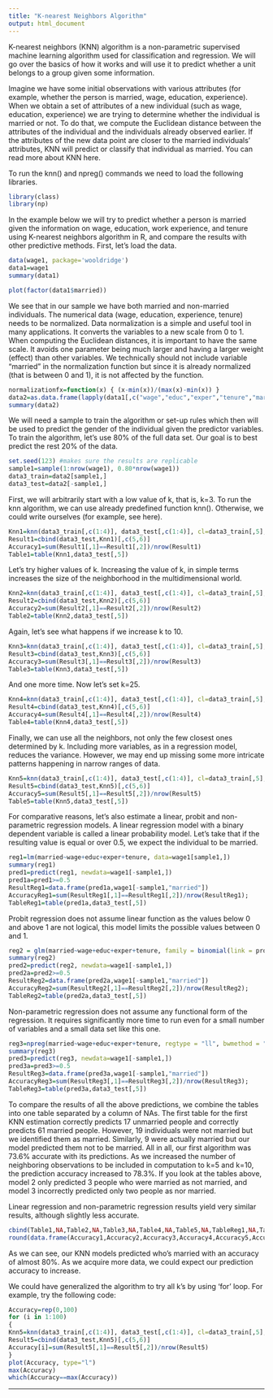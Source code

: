 ```yaml
---
title: "K-nearest Neighbors Algorithm"
output: html_document
---
```



K-nearest neighbors (KNN) algorithm is a non-parametric supervised machine learning algorithm used for classification and regression. We will go over the basics of how it works and will use it to predict whether a unit belongs to a group given some information.

Imagine we have some initial observations with various attributes (for example, whether the person is married, wage, education, experience). When we obtain a set of attributes of a new individual (such as wage,  education, experience) we are trying to determine whether the individual is married or not. To do that, we compute the Euclidean distance between the attributes of the individual and the individuals already observed earlier. If the attributes of the new data point are closer to the married individuals' attributes, KNN will predict or classify that individual as married. You can read more about KNN here.

To run the knn() and npreg() commands we need to load the following libraries.
```r
library(class)
library(np)
```

In the example below we will try to predict whether a person is married given the information on wage, education, work experience, and tenure using K-nearest neighbors algorithm in R, and compare the results with other predictive methods.
First, let's load the data.

```r
data(wage1, package='wooldridge')
data1=wage1
summary(data1)

plot(factor(data1$married))
```

We see that in our sample we have both married and non-married individuals. The numerical data (wage, education, experience, tenure) needs to be normalized. Data normalization is a simple and useful tool in many applications. It converts the variables to a new scale from 0 to 1. When computing the Euclidean distances, it is important to have the same scale. It avoids one parameter being much larger and having a larger weight (effect) than other variables. We technically should not include variable "married" in the normalization function but since it is already normalized (that is between 0 and 1), it is not affected by the function.


```r
normalizationfx=function(x) { (x-min(x))/(max(x)-min(x)) }
data2=as.data.frame(lapply(data1[,c("wage","educ","exper","tenure","married")], normalizationfx))
summary(data2)
```


We will need  a sample to train the algorithm or set-up rules which then will be used to predict the gender of the individual given the predictor variables. To train the algorithm, let's use 80% of the full data set. Our goal is to best predict the rest 20% of the data.


```r
set.seed(123) #makes sure the results are replicable
sample1=sample(1:nrow(wage1), 0.80*nrow(wage1))
data3_train=data2[sample1,]
data3_test=data2[-sample1,]
```


First, we will arbitrarily start with a low value of k, that is, k=3. To run the knn algorithm, we can use already predefined function knn(). Otherwise, we could write ourselves (for example, see here).


```r
Knn1=knn(data3_train[,c(1:4)], data3_test[,c(1:4)], cl=data3_train[,5], k=3)
Result1=cbind(data3_test,Knn1)[,c(5,6)]
Accuracy1=sum(Result1[,1]==Result1[,2])/nrow(Result1)
Table1=table(Knn1,data3_test[,5])
```


Let's try higher values of k. Increasing the value of k, in simple terms increases the size of the neighborhood in the multidimensional world.


```r
Knn2=knn(data3_train[,c(1:4)], data3_test[,c(1:4)], cl=data3_train[,5], k=5)
Result2=cbind(data3_test,Knn2)[,c(5,6)]
Accuracy2=sum(Result2[,1]==Result2[,2])/nrow(Result2)
Table2=table(Knn2,data3_test[,5])
```


Again, let's see what happens if we increase k to 10.


```r
Knn3=knn(data3_train[,c(1:4)], data3_test[,c(1:4)], cl=data3_train[,5], k=10)
Result3=cbind(data3_test,Knn3)[,c(5,6)]
Accuracy3=sum(Result3[,1]==Result3[,2])/nrow(Result3)
Table3=table(Knn3,data3_test[,5])
```


And one more time. Now let's set k=25.


```r
Knn4=knn(data3_train[,c(1:4)], data3_test[,c(1:4)], cl=data3_train[,5], k=25)
Result4=cbind(data3_test,Knn4)[,c(5,6)]
Accuracy4=sum(Result4[,1]==Result4[,2])/nrow(Result4)
Table4=table(Knn4,data3_test[,5])
```


Finally, we can use all the neighbors, not only the few closest ones determined by k. Including more variables, as in a regression model, reduces the variance. However, we may end up missing some more intricate patterns happening in narrow ranges of data.


```r
Knn5=knn(data3_train[,c(1:4)], data3_test[,c(1:4)], cl=data3_train[,5], use.all = TRUE)
Result5=cbind(data3_test,Knn5)[,c(5,6)]
Accuracy5=sum(Result5[,1]==Result5[,2])/nrow(Result5)
Table5=table(Knn5,data3_test[,5])
```


For comparative reasons, let's also estimate a linear, probit and non-parametric regression models. A linear regression model with a binary dependent variable is called a linear probability model. Let's take that if the resulting value is equal or over 0.5, we expect the individual to be married.


```r
reg1=lm(married~wage+educ+exper+tenure, data=wage1[sample1,])
summary(reg1)
pred1=predict(reg1, newdata=wage1[-sample1,])
pred1a=pred1>=0.5
ResultReg1=data.frame(pred1a,wage1[-sample1,"married"])
AccuracyReg1=sum(ResultReg1[,1]==ResultReg1[,2])/nrow(ResultReg1);
TableReg1=table(pred1a,data3_test[,5])
```


Probit regression does not assume linear function as the values below 0 and above 1 are not logical, this model limits the possible values between 0 and 1. 


```r
reg2 = glm(married~wage+educ+exper+tenure, family = binomial(link = probit), data = wage1[sample1,])
summary(reg2)
pred2=predict(reg2, newdata=wage1[-sample1,])
pred2a=pred2>=0.5
ResultReg2=data.frame(pred2a,wage1[-sample1,"married"])
AccuracyReg2=sum(ResultReg2[,1]==ResultReg2[,2])/nrow(ResultReg2);
TableReg2=table(pred2a,data3_test[,5])
```


Non-parametric regression does not assume any functional form of the regression. It requires significantly more time to run even for a small number of variables and a small data set like this one.


```r
reg3=npreg(married~wage+educ+exper+tenure, regtype = "ll", bwmethod = "cv.aic", gradients = TRUE, data = wage1[sample1,])
summary(reg3)
pred3=predict(reg3, newdata=wage1[-sample1,])
pred3a=pred3>=0.5
ResultReg3=data.frame(pred3a,wage1[-sample1,"married"])
AccuracyReg3=sum(ResultReg3[,1]==ResultReg3[,2])/nrow(ResultReg3);
TableReg3=table(pred3a,data3_test[,5])
```


To compare the results of all the above predictions, we combine the tables into one table separated by a column of NAs. The first table for the first KNN estimation correctly predicts 17 unmarried people and correctly predicts 61 married people. However, 19 individuals were not married but we identified them as married. Similarly, 9 were actually married but our model predicted them not to be married. All in all, our first algorithm was 73.6% accurate with its predictions. As we increased the number of neighboring observations to be included in computation to k=5 and k=10, the prediction accuracy increased to 78.3%. If you look at the tables above, model 2 only predicted 3 people who were married as not married, and model 3 incorrectly predicted only two people as nor married.


Linear regression and non-parametric regression results yield very similar results, although slightly less accurate.


```r
cbind(Table1,NA,Table2,NA,Table3,NA,Table4,NA,Table5,NA,TableReg1,NA,TableReg2,NA,TableReg3)
round(data.frame(Accuracy1,Accuracy2,Accuracy3,Accuracy4,Accuracy5,AccuracyReg1,AccuracyReg2, AccuracyReg3),3)
```


As we can see, our KNN models predicted who's married with an accuracy of almost 80%. As we acquire more data, we could expect our prediction accuracy to increase.

We could have generalized the algorithm to try all k's by using 'for' loop. For example, try the following code:


```r
Accuracy=rep(0,100)
for (i in 1:100)
{
Knn5=knn(data3_train[,c(1:4)], data3_test[,c(1:4)], cl=data3_train[,5], k=i)
Result5=cbind(data3_test,Knn5)[,c(5,6)]
Accuracy[i]=sum(Result5[,1]==Result5[,2])/nrow(Result5)
}
plot(Accuracy, type="l")
max(Accuracy)
which(Accuracy==max(Accuracy))
```

---
